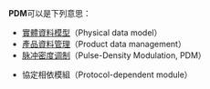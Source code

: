 '''PDM'''可以是下列意思：
* [[實體資料模型|實體資料模型]]（Physical data model）
* [[產品資料管理|產品資料管理]]（Product data management）
*[[脉冲密度调制|脉冲密度调制]]（Pulse-Density Modulation, PDM） 

* 協定相依模組（Protocol-dependent module）

{{disambig|cat=三字拉丁字母縮寫消歧義}}